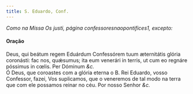 ```yaml
---
title: S. Eduardo, Conf.
---
```


<em>Como na Missa Os justi, página confessoresnaopontifices1, excepto:</em>

<h4 class="text-center">Oração</h4>
<div class="grid grid-cols-2 gap-5">
  <span class="text-justify">
    Deus, qui beátum regem Eduárdum Confessórem tuum æternitátis glória
    coronásti: fac nos, quǽsumus; ita eum venerári in terris, ut cum eo regnáre
    póssimus in cœlis. Per Dóminum <em>&c.</em>
  </div>
  <span class="text-justify">
    Ó Deus, que coroastes com a glória eterna o B. Rei Eduardo, vosso Confessor,
    fazei, Vos suplicamos, que o veneremos de tal modo na terra que com ele
    possamos reinar no céu. Por nosso Senhor <em>&c.</em>
  </span>
</div>
